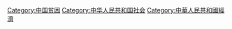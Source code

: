 [[Category:中国贫困|Category:中国贫困]]
[[Category:中华人民共和国社会|Category:中华人民共和国社会]]
[[Category:中華人民共和國經濟|Category:中華人民共和國經濟]]